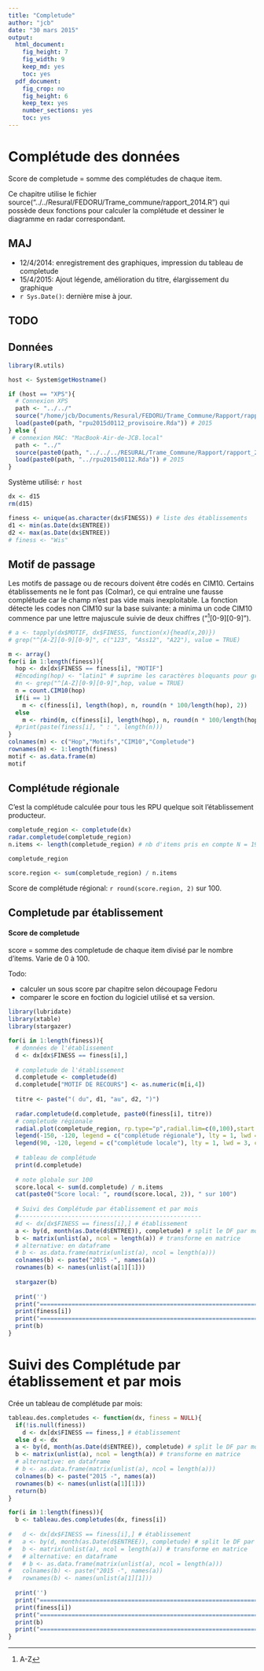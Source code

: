 ```yaml
---
title: "Completude"
author: "jcb"
date: "30 mars 2015"
output:
  html_document:
    fig_height: 7
    fig_width: 9
    keep_md: yes
    toc: yes
  pdf_document:
    fig_crop: no
    fig_height: 6
    keep_tex: yes
    number_sections: yes
    toc: yes
---
```

Complétude des données
======================

Score de completude = somme des complétudes de chaque item.

Ce chapitre utilise le fichier source("../../Resural/FEDORU/Trame_commune/rapport_2014.R") qui possède deux fonctions pour calculer la complétude et dessiner le diagramme en radar correspondant.

MAJ
---

- 12/4/2014: enregistrement des graphiques, impression du tableau de completude
- 15/4/2015: Ajout légende, amélioration du titre, élargissement du graphique
- `r Sys.Date()`: dernière mise à jour.

TODO
----

Données
-------

```r
library(R.utils)

host <- System$getHostname()

if (host == "XPS"){
  # Connexion XPS
  path <- "../../"
  source("/home/jcb/Documents/Resural/FEDORU/Trame_Commune/Rapport/rapport_2014.R")
  load(paste0(path, "rpu2015d0112_provisoire.Rda")) # 2015
} else {
 # connexion MAC: "MacBook-Air-de-JCB.local"
  path <- "../"
  source(paste0(path, "../../../RESURAL/Trame_Commune/Rapport/rapport_2014.R"))
  load(paste0(path, "../rpu2015d0112.Rda")) # 2015
}
```
Système utilisé: `r host`


```r

dx <- d15
rm(d15)

finess <- unique(as.character(dx$FINESS)) # liste des établissements
d1 <- min(as.Date(dx$ENTREE))
d2 <- max(as.Date(dx$ENTREE))
# finess <- "Wis"
```

Motif de passage
----------------
Les motifs de passage ou de recours doivent être codés en CIM10. Certains établissements ne le font pas (Colmar), ce qui entraîne une fausse complétude car le champ n'est pas vide mais inexploitable. La fonction détecte les codes non CIM10 sur la base suivante: a minima un code CIM10 commence par une lettre majuscule suivie de deux chiffres ("^[A-Z][0-9][0-9]").

```r
# a <- tapply(dx$MOTIF, dx$FINESS, function(x){head(x,20)})
# grep("^[A-Z][0-9][0-9]", c("123", "Ass12", "A22"), value = TRUE)

m <- array()
for(i in 1:length(finess)){
  hop <- dx[dx$FINESS == finess[i], "MOTIF"]
  #Encoding(hop) <- "latin1" # suprime les caractères bloquants pour grep. Il s'agit de Colmar avec des caractères window du type \x9
  #n <- grep("^[A-Z][0-9][0-9]",hop, value = TRUE)
  n = count.CIM10(hop)
  if(i == 1)
    m <- c(finess[i], length(hop), n, round(n * 100/length(hop), 2))
  else
    m <- rbind(m, c(finess[i], length(hop), n, round(n * 100/length(hop), 2)))
  #print(paste(finess[i], " : ", length(n)))
}
colnames(m) <- c("Hop","Motifs","CIM10","Completude")
rownames(m) <- 1:length(finess)
motif <- as.data.frame(m)
motif
```

Complétude régionale
--------------------
C'est la complétude calculée pour tous les RPU quelque soit l'établissement producteur.

```r
completude_region <- completude(dx)
radar.completude(completude_region)
n.items <- length(completude_region) # nb d'items pris en compte N = 19

completude_region

score.region <- sum(completude_region) / n.items
```

Score de complétude régional: `r round(score.region, 2)` sur 100.

Completude par établissement
----------------------------

#### Score de completude 
score = somme des completude de chaque item divisé par le nombre d'items. Varie de 0 à 100. 

Todo: 

- calculer un sous score par chapitre selon découpage Fedoru
- comparer le score en foction du logiciel utilisé et sa version.


```r
library(lubridate)
library(xtable)
library(stargazer)

for(i in 1:length(finess)){
  # données de l'établissement
  d <- dx[dx$FINESS == finess[i],]
  
  # completude de l'établissement
  d.completude <- completude(d)
  d.completude["MOTIF DE RECOURS"] <- as.numeric(m[i,4])
  
  titre <- paste("( du", d1, "au", d2, ")")
  
  radar.completude(d.completude, paste0(finess[i], titre))
  # completude régionale
  radial.plot(completude_region, rp.type="p",radial.lim=c(0,100),start = 1.57,clockwise = TRUE, line.col = "blue", add = TRUE)
  legend(-150, -120, legend = c("complétude régionale"), lty = 1, lwd = 3, col = "blue", bty = "n", cex = 0.8)
  legend(90, -120, legend = c("complétude locale"), lty = 1, lwd = 3, col = "red", bty = "n", cex = 0.8)
  
  # tableau de complétude
  print(d.completude)
  
  # note globale sur 100
  score.local <- sum(d.completude) / n.items
  cat(paste0("Score local: ", round(score.local, 2)), " sur 100")
  
  # Suivi des Complétude par établissement et par mois
  #----------------------------------------------------
  #d <- dx[dx$FINESS == finess[i],] # établissement
  a <- by(d, month(as.Date(d$ENTREE)), completude) # split le DF par mois et lui applique la fonction completude
  b <- matrix(unlist(a), ncol = length(a)) # transforme en matrice
  # alternative: en dataframe
  # b <- as.data.frame(matrix(unlist(a), ncol = length(a)))
  colnames(b) <- paste("2015 -", names(a))
  rownames(b) <- names(unlist(a[1][1]))
  
  stargazer(b)
  
  print('')
  print("=====================================================================")
  print(finess[i])
  print("=====================================================================")
  print(b)
}

```
Suivi des Complétude par établissement et par mois
=====================================================

Crée un tableau de complétude par mois:

```r


tableau.des.completudes <- function(dx, finess = NULL){
  if(!is.null(finess))
    d <- dx[dx$FINESS == finess,] # établissement
  else d <- dx
  a <- by(d, month(as.Date(d$ENTREE)), completude) # split le DF par mois et lui applique la fonction completude
  b <- matrix(unlist(a), ncol = length(a)) # transforme en matrice
  # alternative: en dataframe
  # b <- as.data.frame(matrix(unlist(a), ncol = length(a)))
  colnames(b) <- paste("2015 -", names(a))
  rownames(b) <- names(unlist(a[1][1]))
  return(b)
}

for(i in 1:length(finess)){
  b <- tableau.des.completudes(dx, finess[i])
  
#   d <- dx[dx$FINESS == finess[i],] # établissement
#   a <- by(d, month(as.Date(d$ENTREE)), completude) # split le DF par mois et lui applique la fonction completude
#   b <- matrix(unlist(a), ncol = length(a)) # transforme en matrice
#   # alternative: en dataframe
#   # b <- as.data.frame(matrix(unlist(a), ncol = length(a)))
#   colnames(b) <- paste("2015 -", names(a))
#   rownames(b) <- names(unlist(a[1][1]))
  
  print('')
  print("=====================================================================")
  print(finess[i])
  print("=====================================================================")
  print(b)
  print("=====================================================================")
}
```

